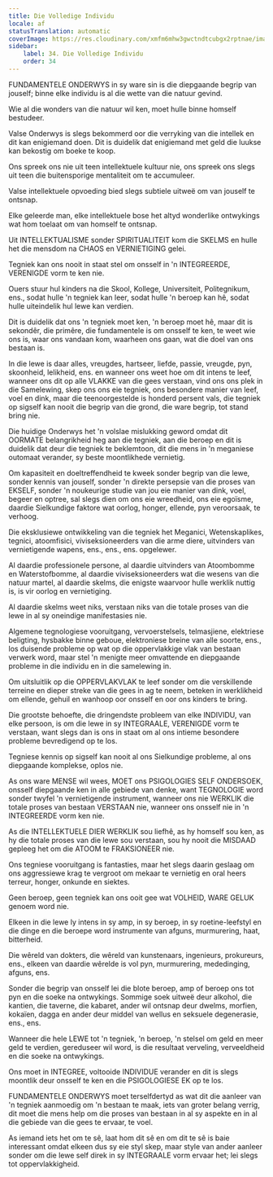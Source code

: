 ```yaml
---
title: Die Volledige Individu
locale: af
statusTranslation: automatic
coverImage: https://res.cloudinary.com/xmfm6mhw3gwctndtcubgx2rptnae/image/upload/v1740337243/small_cover_educacion_fundamental_a051170f1c.webp
sidebar:
    label: 34. Die Volledige Individu
    order: 34
---
```

FUNDAMENTELE ONDERWYS in sy ware sin is die diepgaande begrip van jouself; binne elke individu is al die wette van die natuur gevind.

Wie al die wonders van die natuur wil ken, moet hulle binne homself bestudeer.

Valse Onderwys is slegs bekommerd oor die verryking van die intellek en dit kan enigiemand doen. Dit is duidelik dat enigiemand met geld die luukse kan bekostig om boeke te koop.

Ons spreek ons nie uit teen intellektuele kultuur nie, ons spreek ons slegs uit teen die buitensporige mentaliteit om te accumuleer.

Valse intellektuele opvoeding bied slegs subtiele uitweë om van jouself te ontsnap.

Elke geleerde man, elke intellektuele bose het altyd wonderlike ontwykings wat hom toelaat om van homself te ontsnap.

Uit INTELLEKTUALISME sonder SPIRITUALITEIT kom die SKELMS en hulle het die mensdom na CHAOS en VERNIETIGING gelei.

Tegniek kan ons nooit in staat stel om onsself in 'n INTEGREERDE, VERENIGDE vorm te ken nie.

Ouers stuur hul kinders na die Skool, Kollege, Universiteit, Politegnikum, ens., sodat hulle 'n tegniek kan leer, sodat hulle 'n beroep kan hê, sodat hulle uiteindelik hul lewe kan verdien.

Dit is duidelik dat ons 'n tegniek moet ken, 'n beroep moet hê, maar dit is sekondêr, die primêre, die fundamentele is om onsself te ken, te weet wie ons is, waar ons vandaan kom, waarheen ons gaan, wat die doel van ons bestaan ​​is.

In die lewe is daar alles, vreugdes, hartseer, liefde, passie, vreugde, pyn, skoonheid, lelikheid, ens. en wanneer ons weet hoe om dit intens te leef, wanneer ons dit op alle VLAKKE van die gees verstaan, vind ons ons plek in die Samelewing, skep ons ons eie tegniek, ons besondere manier van leef, voel en dink, maar die teenoorgestelde is honderd persent vals, die tegniek op sigself kan nooit die begrip van die grond, die ware begrip, tot stand bring nie.

Die huidige Onderwys het 'n volslae mislukking geword omdat dit OORMATE belangrikheid heg aan die tegniek, aan die beroep en dit is duidelik dat deur die tegniek te beklemtoon, dit die mens in 'n meganiese outomaat verander, sy beste moontlikhede vernietig.

Om kapasiteit en doeltreffendheid te kweek sonder begrip van die lewe, sonder kennis van jouself, sonder 'n direkte persepsie van die proses van EKSELF, sonder 'n noukeurige studie van jou eie manier van dink, voel, begeer en optree, sal slegs dien om ons eie wreedheid, ons eie egoïsme, daardie Sielkundige faktore wat oorlog, honger, ellende, pyn veroorsaak, te verhoog.

Die eksklusiewe ontwikkeling van die tegniek het Meganici, Wetenskaplikes, tegnici, atoomfisici, viviseksioneerders van die arme diere, uitvinders van vernietigende wapens, ens., ens., ens. opgelewer.

Al daardie professionele persone, al daardie uitvinders van Atoombomme en Waterstofbomme, al daardie viviseksioneerders wat die wesens van die natuur martel, al daardie skelms, die enigste waarvoor hulle werklik nuttig is, is vir oorlog en vernietiging.

Al daardie skelms weet niks, verstaan niks van die totale proses van die lewe in al sy oneindige manifestasies nie.

Algemene tegnologiese vooruitgang, vervoerstelsels, telmasjiene, elektriese beligting, hysbakke binne geboue, elektroniese breine van alle soorte, ens., los duisende probleme op wat op die oppervlakkige vlak van bestaan ​​verwerk word, maar stel 'n menigte meer omvattende en diepgaande probleme in die individu en in die samelewing in.

Om uitsluitlik op die OPPERVLAKVLAK te leef sonder om die verskillende terreine en dieper streke van die gees in ag te neem, beteken in werklikheid om ellende, gehuil en wanhoop oor onsself en oor ons kinders te bring.

Die grootste behoefte, die dringendste probleem van elke INDIVIDU, van elke persoon, is om die lewe in sy INTEGRAALE, VERENIGDE vorm te verstaan, want slegs dan is ons in staat om al ons intieme besondere probleme bevredigend op te los.

Tegniese kennis op sigself kan nooit al ons Sielkundige probleme, al ons diepgaande komplekse, oplos nie.

As ons ware MENSE wil wees, MOET ons PSIGOLOGIES SELF ONDERSOEK, onsself diepgaande ken in alle gebiede van denke, want TEGNOLOGIE word sonder twyfel 'n vernietigende instrument, wanneer ons nie WERKLIK die totale proses van bestaan ​​VERSTAAN nie, wanneer ons onsself nie in 'n INTEGREERDE vorm ken nie.

As die INTELLEKTUELE DIER WERKLIK sou liefhê, as hy homself sou ken, as hy die totale proses van die lewe sou verstaan, sou hy nooit die MISDAAD gepleeg het om die ATOOM te FRAKSIONEER nie.

Ons tegniese vooruitgang is fantasties, maar het slegs daarin geslaag om ons aggressiewe krag te vergroot om mekaar te vernietig en oral heers terreur, honger, onkunde en siektes.

Geen beroep, geen tegniek kan ons ooit gee wat VOLHEID, WARE GELUK genoem word nie.

Elkeen in die lewe ly intens in sy amp, in sy beroep, in sy roetine-leefstyl en die dinge en die beroepe word instrumente van afguns, murmurering, haat, bitterheid.

Die wêreld van dokters, die wêreld van kunstenaars, ingenieurs, prokureurs, ens., elkeen van daardie wêrelde is vol pyn, murmurering, mededinging, afguns, ens.

Sonder die begrip van onsself lei die blote beroep, amp of beroep ons tot pyn en die soeke na ontwykings. Sommige soek uitweë deur alkohol, die kantien, die taverne, die kabaret, ander wil ontsnap deur dwelms, morfien, kokaïen, dagga en ander deur middel van wellus en seksuele degenerasie, ens., ens.

Wanneer die hele LEWE tot 'n tegniek, 'n beroep, 'n stelsel om geld en meer geld te verdien, gereduseer wil word, is die resultaat verveling, verveeldheid en die soeke na ontwykings.

Ons moet in INTEGREE, voltooide INDIVIDUE verander en dit is slegs moontlik deur onsself te ken en die PSIGOLOGIESE EK op te los.

FUNDAMENTELE ONDERWYS moet terselfdertyd as wat dit die aanleer van 'n tegniek aanmoedig om 'n bestaan ​​te maak, iets van groter belang verrig, dit moet die mens help om die proses van bestaan ​​in al sy aspekte en in al die gebiede van die gees te ervaar, te voel.

As iemand iets het om te sê, laat hom dit sê en om dit te sê is baie interessant omdat elkeen dus sy eie styl skep, maar style van ander aanleer sonder om die lewe self direk in sy INTEGRAALE vorm ervaar het; lei slegs tot oppervlakkigheid.


